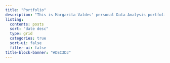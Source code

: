 ```yaml
---
title: "Portfolio"
description: "This is Margarita Valdes' personal Data Analysis portfolio"
listing:
  contents: posts
  sort: "date desc"
  type: grid
  categories: true
  sort-ui: false
  filter-ui: false
title-block-banner: "#DEC3D3"
---
```

